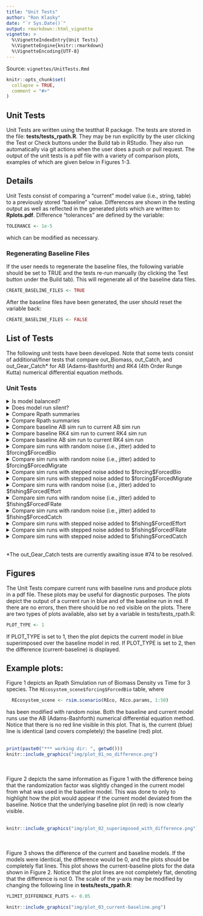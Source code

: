 ```yaml
---
title: "Unit Tests"
author: "Ron Klasky"
date: "`r Sys.Date()`"
output: rmarkdown::html_vignette
vignette: >
  %\VignetteIndexEntry{Unit Tests}
  %\VignetteEngine{knitr::rmarkdown}
  %\VignetteEncoding{UTF-8}
---
```

Source: ```vignettes/UnitTests.Rmd```
```r
knitr::opts_chunk$set(
  collapse = TRUE,
  comment = "#>"
)
```

## Unit Tests

Unit Tests are written using the testthat R package. The tests are stored in the file: **tests/tests_rpath.R**. They may be run explicitly by the user clicking the Test or Check buttons under the Build tab in RStudio. They also run automatically via git actions when the user does a push or pull request. The output of the unit tests is a pdf file with a variety of comparison plots, examples of which are given below in Figures 1-3.

## Details

Unit Tests consist of comparing a "current" model value (i.e., string, table) to a previously stored "baseline" value. Differences are shown in the testing output as well as reflected in the generated plots which are written to: **Rplots.pdf**. Difference "tolerances" are defined by the variable:

```r
TOLERANCE <- 1e-5
```

which can be modified as necessary.

### Regenerating Baseline Files

If the user needs to regenerate the baseline files, the following variable should be set to TRUE and the tests re-run manually (by clicking the Test button under the Build tab). This will regenerate all of the baseline data files.

```r
CREATE_BASELINE_FILES <- TRUE
```

After the baseline files have been generated, the user should reset the variable back:

```r
CREATE_BASELINE_FILES <- FALSE
```

## List of Tests

The following unit tests have been developed. Note that some tests consist of additional/finer tests that compare out_Biomass, out_Catch, and out_Gear_Catch* for AB (Adams-Bashforth) and RK4 (4th Order Runge Kutta) numerical differential equation methods.

### Unit Tests

<details><summary>Is model balanced?</summary>
1. Looks for "Balanced" string in Rpath summary file output
</details>

<details><summary>Does model run silent?</summary>
2. Tests if model runs without producing print statements, warnings, or error messages.
</details>

<details><summary>Compare Rpath summaries</summary>
3. Is the baseline Rpath object the same as the current Rpath object?
</details>

<details><summary>Compare Rpath summaries</summary>
4. Is the baseline Rpath summary the same as the current Rpath summary?
</details>

<details><summary>Compare baseline AB sim run to current AB sim run</summary>
5. Checks if baseline Rpath AB sim run is same as current AB sim run (checks top level data structure only)<br>
6. Compare out_Biomass from baseline and current AB sim runs<br>
7. Compare out_Catch from baseline and current AB sim runs<br>
8. Compare out_Gear_Catch from baseline and current AB sim runs<br>
</details>

<details><summary>Compare baseline RK4 sim run to current RK4 sim run</summary>
9. Checks if baseline RK4 sim run same as current RK4 sim run (checks top level data structure only)<br>
10. Compare out_Biomass from baseline and current RK4 sim runs<br>
11. Compare out_Catch from baseline and current RK4 sim runs<br>
12. Compare out_Gear_Catch from baseline and current RK4 sim runs<br>
</details>

<details><summary>Compare baseline AB sim run to current RK4 sim run</summary>
13. Checks if baseline AB sim run same as current RK4 sim run (checks top level data structure only)<br>
14. Compare out_Biomass from baseline AB run and current RK4 sim run<br>
15. Compare out_Catch from baseline AB run and current RK4 sim run<br>
16. Compare out_Gear_Catch from baseline AB run and current RK4 sim run<br>
</details>

<details><summary>Compare sim runs with random noise (i.e., jitter) added to \$forcing\$ForcedBio</summary>
17. Compare out_Biomass from baseline AB run and current AB run with noise added to ForcedBio<br>
18. Compare out_Catch from baseline AB run and current AB run with noise added to ForcedBio<br>
19. Compare out_Gear_Catch from baseline AB run and current AB run with noise added to ForcedBio<br>
20. Compare out_Biomass from baseline RK4 run and current RK4 run with noise added to ForcedBio<br>
21. Compare out_Catch from baseline RK4 run and current RK4 run with noise added to ForcedBio<br>
22. Compare out_Gear_Catch from baseline RK4 run and current RK4 run with noise added to ForcedBio<br>
</details>

<details><summary>Compare sim runs with random noise (i.e., jitter) added to \$forcing\$ForcedMigrate</summary>
23. Compare out_Biomass from baseline AB run and current AB run with noise added to ForcedMigrate<br>
24. Compare out_Catch from baseline AB run and current AB run with noise added to ForcedMigrate<br>
25. Compare out_Gear_Catch from baseline AB run and current AB run with noise added to ForcedMigrate<br>
26. Compare out_Biomass from baseline RK4 run and current RK4 run with noise added to ForcedMigrate<br>
27. Compare out_Catch from baseline RK4 run and current RK4 run with noise added to ForcedMigrate<br>
28. Compare out_Gear_Catch from baseline RK4 run and current RK4 run with noise added to ForcedMigrate<br>
</details>

<details><summary>Compare sim runs with stepped noise added to \$forcing\$ForcedBio</summary>
29. Compare out_Biomass from baseline AB run and current AB run with stepped noise added to ForcedBio<br>
30. Compare out_Catch from baseline AB run and current AB run with stepped noise added to ForcedBio<br>
31. Compare out_Gear_Catch from baseline AB run and current AB run with stepped noise added to ForcedBio<br>
32. Compare out_Biomass from baseline RK4 run and current RK4 run with stepped noise added to ForcedBio<br>
33. Compare out_Catch from baseline RK4 run and current RK4 run with stepped noise added to ForcedBio<br>
34. Compare out_Gear_Catch from baseline RK4 run and current RK4 run with stepped noise added to ForcedBio<br>
</details>

<details><summary>Compare sim runs with stepped noise added to \$forcing\$ForcedMigrate</summary>
35. Compare out_Biomass from baseline AB run and current AB run with stepped noise added to ForcedMigrate<br>
36. Compare out_Catch from baseline AB run and current AB run with stepped noise added to ForcedMigrate<br>
37. Compare out_Gear_Catch from baseline AB run and current AB run with stepped noise added to ForcedMigrate<br>
38. Compare out_Biomass from baseline RK4 run and current RK4 run with stepped noise added to ForcedMigrate<br>
39. Compare out_Catch from baseline RK4 run and current RK4 run with stepped noise added to ForcedMigrate<br>
40. Compare out_Gear_Catch from baseline RK4 run and current RK4 run with stepped noise added to ForcedMigrate<br>
</details>

<details><summary>Compare sim runs with random noise (i.e., jitter) added to \$fishing\$ForcedEffort</summary>
41. Compare out_Biomass from baseline AB run and current AB run with noise added to ForcedEffort<br>
42. Compare out_Catch from baseline AB run and current AB run with noise added to ForcedEffort<br>
43. Compare out_Gear_Catch from baseline AB run and current AB run with noise added to ForcedEffort<br>
44. Compare out_Biomass from baseline RK4 run and current RK4 run with noise added to ForcedEffort<br>
45. Compare out_Catch from baseline RK4 run and current RK4 run with noise added to ForcedEffort<br>
46. Compare out_Gear_Catch from baseline RK4 run and current RK4 run with noise added to ForcedEffort<br>
</details>

<details><summary>Compare sim runs with random noise (i.e., jitter) added to \$fishing\$ForcedFRate</summary>
47. Compare out_Biomass from baseline AB run and current AB run with noise added to ForcedFRate<br>
48. Compare out_Catch from baseline AB run and current AB run with noise added to ForcedFRate<br>
49. Compare out_Gear_Catch from baseline AB run and current AB run with noise added to ForcedFRate<br>
50. Compare out_Biomass from baseline RK4 run and current RK4 run with noise added to ForcedFRate<br>
51. Compare out_Catch from baseline RK4 run and current RK4 run with noise added to ForcedFRate<br>
52. Compare out_Gear_Catch from baseline RK4 run and current RK4 run with noise added to ForcedFRate<br>
</details>

<details><summary>Compare sim runs with random noise (i.e., jitter) added to \$fishing\$ForcedCatch</summary>
53. Compare out_Biomass from baseline AB run and current AB run with noise added to ForcedCatch<br>
54. Compare out_Catch from baseline AB run and current AB run with noise added to ForcedCatch<br>
55. Compare out_Gear_Catch from baseline AB run and current AB run with noise added to ForcedCatch<br>
56. Compare out_Biomass from baseline RK4 run and current RK4 run with noise added to ForcedCatch<br>
57. Compare out_Catch from baseline RK4 run and current RK4 run with noise added to ForcedCatch<br>
58. Compare out_Gear_Catch from baseline RK4 run and current RK4 run with noise added to ForcedCatch<br>
</details>

<details><summary>Compare sim runs with stepped noise added to \$fishing\$ForcedEffort</summary>
59. Compare out_Biomass from baseline AB run and current AB run with stepped noise added to ForcedEffort<br>
60. Compare out_Catch from baseline AB run and current AB run with stepped noise added to ForcedEffort<br>
61. Compare out_Gear_Catch from baseline AB run and current AB run with stepped noise added to ForcedEffort<br>
62. Compare out_Biomass from baseline RK4 run and current RK4 run with stepped noise added to ForcedEffort<br>
63. Compare out_Catch from baseline RK4 run and current RK4 run with stepped noise added to ForcedEffort<br>
64. Compare out_Gear_Catch from baseline RK4 run and current RK4 run with stepped noise added to ForcedEffort<br>
</details>

<details><summary>Compare sim runs with stepped noise added to \$fishing\$ForcedFRate</summary>
65. Compare out_Biomass from baseline AB run and current AB run with stepped noise added to ForcedFRate<br>
66. Compare out_Catch from baseline AB run and current AB run with stepped noise added to ForcedFRate<br>
67. Compare out_Gear_Catch from baseline AB run and current AB run with stepped noise added to ForcedFRate<br>
68. Compare out_Biomass from baseline RK4 run and current RK4 run with stepped noise added to ForcedFRate<br>
69. Compare out_Catch from baseline RK4 run and current RK4 run with stepped noise added to ForcedFRate<br>
70. Compare out_Gear_Catch from baseline RK4 run and current RK4 run with stepped noise added to ForcedFRate<br>
</details>

<details><summary>Compare sim runs with stepped noise added to \$fishing\$ForcedCatch</summary>
71. Compare out_Biomass from baseline AB run and current AB run with stepped noise added to ForcedCatch<br>
72. Compare out_Catch from baseline AB run and current AB run with stepped noise added to ForcedCatch<br>
73. Compare out_Gear_Catch from baseline AB run and current AB run with stepped noise added to ForcedCatch<br>
74. Compare out_Biomass from baseline RK4 run and current RK4 run with stepped noise added to ForcedCatch<br>
75. Compare out_Catch from baseline RK4 run and current RK4 run with stepped noise added to ForcedCatch<br>
76. Compare out_Gear_Catch from baseline RK4 run and current RK4 run with stepped noise added to ForcedCatch<br>
</details>
<br>
*The out_Gear_Catch tests are currently awaiting issue #74 to be resolved.

## Figures

The Unit Tests compare current runs with baseline runs and produce plots in a pdf file. These plots may be useful for diagnostic purposes. The plots depict the output of a current run in blue and of the baseline run in red. If there are no errors, then there should be no red visible on the plots. There are two types of plots available, also set by a variable in tests/tests_rpath.R:

```r
PLOT_TYPE <- 1 
```

If PLOT_TYPE is set to 1, then the plot depicts the current model in blue superimposed over the baseline model in red. If PLOT_TYPE is set to 2, then the difference (current-baseline) is displayed.

## Example plots:

Figure 1 depicts an Rpath Simulation run of Biomass Density vs Time for 3 species. The ```REcosystem_scene$forcing$ForcedBio``` table, where

``` r
  REcosystem_scene <- rsim.scenario(REco, REco.params, 1:50)
```

has been modified with random noise. Both the baseline and current model runs use the AB (Adams-Bashforth) numerical differential equation method. Notice that there is no red line visible in this plot. That is, the current (blue) line is identical (and covers completely) the baseline (red) plot.
<br><br>

```r
print(paste0("*** working dir: ", getwd()))
knitr::include_graphics("img/plot_01_no_difference.png")
```
<br><br>
Figure 2 depicts the same information as Figure 1 with the difference being that the randomization factor was slightly changed in the current model from what was used in the baseline model. This was done to only to highlight how the plot would appear if the current model deviated from the baseline. Notice that the underlying baseline plot (in red) is now clearly visible.
<br><br>
```r
knitr::include_graphics("img/plot_02_superimposed_with_difference.png")
```
<br><br>
Figure 3 shows the difference of the current and baseline models. If the models were identical, the difference would be 0, and the plots should be completely flat lines. This plot shows the current-baseline plots for the data shown in Figure 2. Notice that the plot lines are not completely flat, denoting that the difference is not 0. The scale of the y-axis may be modified by changing the following line in **tests/tests_rpath.R**:

``` r
YLIMIT_DIFFERENCE_PLOTS <- 0.05
```
```r
knitr::include_graphics("img/plot_03_current-baseline.png")
```
